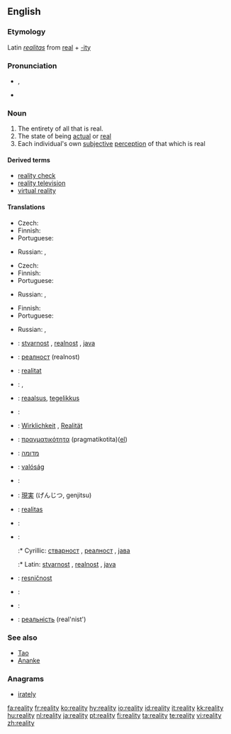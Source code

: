 ==English==

===Etymology===
Latin ''[[realitas]]'' from [[real]] + [[-ity]]

===Pronunciation===
* {{IPA|/ɹiˈæləti/}}, {{SAMPA|/ri"{l@ti/}}
* {{audio|en-us-reality.ogg|Audio (US)}}

===Noun===
{{en-noun|realit|ies}}

# The entirety of all that is real.
# The state of being [[actual]] or [[real]]
# Each individual's own [[subjective]] [[perception]] of that which is real

====Derived terms====
* [[reality check]]
* [[reality television]]
* [[virtual reality]]

====Translations====
{{trans-top|entirety of all that is real}}
* Czech: {{t+|cs|skutečnost|f}}
* Finnish: {{t+|fi|todellisuus}}
* Portuguese: {{t|pt|realidade|f}}
{{trans-mid}}
* Russian: {{t+|ru|реальность|f|tr=r'eál'nost'|sc=Cyrl}}, {{t|ru|действительность|f|tr=d'ejstvít'el'nost'|sc=Cyrl}}
{{trans-bottom}}

{{trans-top|state of being actual or real}}
* Czech: {{t+|cs|skutečnost|f}}
* Finnish: {{t-|fi|olemassaolo}}
* Portuguese: {{t|pt|realidade|f}}
{{trans-mid}}
* Russian: {{t+|ru|реальность|f|tr=r'eál'nost'|sc=Cyrl}}, {{t|ru|вещественность|f|tr=v'eš'éstv'ennost'|sc=Cyrl}}
{{trans-bottom}}

{{trans-top|each individual's subjective perception}}
* Finnish: {{t+|fi|todellisuus}}
* Portuguese: {{t|pt|realidade|f}}
{{trans-mid}}
* Russian: {{t+|ru|реальность|f|tr=r'eál'nost'|sc=Cyrl}}, {{t|ru|действительность|f|tr=d'ejstvít'el'nost'|sc=Cyrl}}
{{trans-bottom}}

{{checktrans-top}}
* {{ttbc|Bosnian}}: [[stvarnost]] {{f}}, [[realnost]] {{f}}, [[java]] {{f}}
* {{ttbc|Bulgarian}}: [[реалност]] (realnost)
* {{ttbc|Catalan}}: [[realitat]]
* {{ttbc|Dutch}}: {{t+|nl|werkelijkheid|f}}, {{t|nl|realiteit|f}}
* {{ttbc|Estonian}}: [[reaalsus]], [[tegelikkus]]
* {{ttbc|French}}: {{t+|fr|réalité}}
* {{ttbc|German}}: [[Wirklichkeit]] {{f}}, [[Realität]] {{f}}
* {{ttbc|Greek}}: [[πραγματικότητα]] (pragmatikotita)([[:el:Πραγματικότητα|el]])
* {{ttbc|Hebrew}}: [[מדומה]]
* {{ttbc|Hungarian}}: [[valóság]]
* {{ttbc|Italian}}: {{t+|it|realtà}}
* {{ttbc|Japanese}}: [[現実]] (げんじつ, genjitsu)
{{checktrans-mid}}
* {{ttbc|Latin}}: [[realitas]] {{f}}
* {{ttbc|Polish}}: {{t+|pl|rzeczywistość|f}}
* {{ttbc|Serbian}}:
*:* Cyrillic: [[стварност]] {{f}}, [[реалност]] {{f}}, [[јава]] {{f}}
*:* Latin: [[stvarnost]] {{f}}, [[realnost]] {{f}}, [[java]] {{f}}
* {{ttbc|Slovene}}: [[resničnost]] {{f}}
* {{ttbc|Spanish}}: {{t+|es|realidad}}
* {{ttbc|Swedish}}: {{t-|sv|verklighet|c}}
* {{ttbc|Ukrainian}}: [[реальність]] (real'nist')
{{checktrans-bottom}}

===See also===
* [[Tao]]
* [[Ananke]]

===Anagrams===
* [[irately]]

[[fa:reality]]
[[fr:reality]]
[[ko:reality]]
[[hy:reality]]
[[io:reality]]
[[id:reality]]
[[it:reality]]
[[kk:reality]]
[[hu:reality]]
[[nl:reality]]
[[ja:reality]]
[[pt:reality]]
[[fi:reality]]
[[ta:reality]]
[[te:reality]]
[[vi:reality]]
[[zh:reality]]